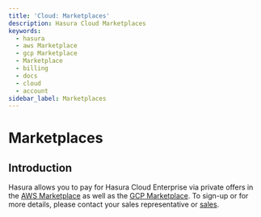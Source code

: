 ```yaml
---
title: 'Cloud: Marketplaces'
description: Hasura Cloud Marketplaces
keywords:
  - hasura
  - aws Marketplace
  - gcp Marketplace
  - Marketplace
  - billing
  - docs
  - cloud
  - account
sidebar_label: Marketplaces
---
```



# Marketplaces

<ProductBadge ee />

## Introduction

Hasura allows you to pay for Hasura Cloud Enterprise via private offers in the
[AWS Marketplace](https://aws.amazon.com/marketplace/pp/prodview-h7qmhw3draxh4?sr=0-1&ref_=beagle&applicationId=AWSMPContessa)
as well as the
[GCP Marketplace](https://console.cloud.google.com/marketplace/product/hasura-public/hasura-enterprise?project=hasura-public).
To sign-up or for more details, please contact your sales representative or [sales](mailto:sales@hasura.io).
